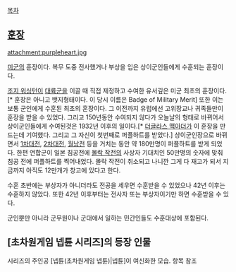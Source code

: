 [[목차]]

== [[훈장]] ==
attachment:purpleheart.jpg

[[미군]]의 훈장이다. 복무 도중 전사했거나 부상을 입은 상이군인들에게 수훈되는 훈장이다.

[[조지 워싱턴]]이 [[대륙군]]을 이끌 때 직접 제정하고 수여한 유서깊은 미군 최초의 훈장이다.[* 훈장은 아니고 뱃지형태이다. 이 당시 이름은 Badge of Military Merit] 또한 이는 보통 군인에게 수훈된 최초의 훈장이다. 그 이전까지 유럽에선 고위장교나 귀족들만이 훈장을 받을 수 있었다. 그리고 150년동안 수여되지 않다가 오늘날의 형태로 바뀌어서 상이군인들에게 수여된것은 1932년 이후의 일이다.[* [[더글라스 맥아더]]가 이 훈장을 만드는데 기여했다. 그리고 그 자신이 첫번째로 퍼플하트를 받았다.] 상이군인장으로 바뀌면서 [[1차대전]], [[2차대전]], [[월남전]] 등을 거치는 동안 약 180만명이 퍼플하트를 받게 되었다. 한편 연합군이 일본 침공전에 [[몰락 작전]]의 사상자 기대치인 50만명의 숫자에 맞춰 침공 전에 퍼플하트를 찍어내었다. 몰락 작전이 취소되고 나니깐 그게 다 재고가 되서 지금까지 아직도 12만개가 창고에 있다고 한다.

수훈 초반에는 부상자가 아니더라도 전공을 세우면 수훈받을 수 있었으나 42년 이후는 수훈하지 않았다. 또한 42년 이후부터는 전사자 또는 부상자이기만 하면 수훈받을 수 있다.

군인뿐만 아니라 군무원이나 군대에서 일하는 민간인들도 수훈대상에 포함된다. 

== [초차원게임 넵튠 시리즈]의 등장 인물 ==
시리즈의 주인공 [넵튠(초차원게임 넵튠)|넵튠]이 여신화한 모습. 항목 참조
